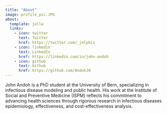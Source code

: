 ```yaml
---
title: "About"
image: profile_pic.JPG
about:
  template: jolla
  links:
    - icon: twitter
      text: Twitter
      href: https://twitter.com/_jelphis
    - icon: linkedin
      text: LinkedIn
      href: https://linkedin.com/in/john-andoh
    - icon: github
      text: Github
      href: https://github.com/AndohJ0
---
```


John Andoh is a PhD student at the University of Bern, specializing in infectious disease modeling and public health. His work at the Institute of Social and Preventive Medicine (ISPM) reflects his commitment to advancing health sciences through rigorous research in infectious diseases epidemiology, effectiveness, and cost-effectiveness analysis.
